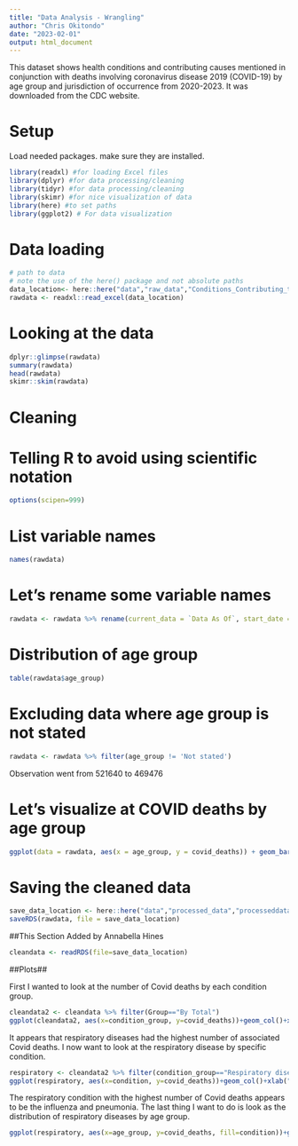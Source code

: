 ```yaml
---
title: "Data Analysis - Wrangling"
author: "Chris Okitondo"
date: "2023-02-01"
output: html_document
---
```


This dataset shows health conditions and contributing causes mentioned in conjunction with deaths involving coronavirus disease 2019 (COVID-19) by age group and jurisdiction of occurrence from 2020-2023. It was downloaded from the CDC website.

# Setup
Load needed packages. make sure they are installed.

```r
library(readxl) #for loading Excel files
library(dplyr) #for data processing/cleaning
library(tidyr) #for data processing/cleaning
library(skimr) #for nice visualization of data 
library(here) #to set paths
library(ggplot2) # For data visualization
```


# Data loading
```r
# path to data
# note the use of the here() package and not absolute paths
data_location<- here::here("data","raw_data","Conditions_Contributing_to_COVID-19_Deaths_2020_2023.xlsx")
rawdata <- readxl::read_excel(data_location)
```




# Looking at the data
```r
dplyr::glimpse(rawdata)
summary(rawdata)
head(rawdata)
skimr::skim(rawdata)
```
# Cleaning

# Telling R to avoid using scientific notation
```r
options(scipen=999)
```


# List variable names
```r
names(rawdata)
```

# Let's rename some variable names
```r
rawdata <- rawdata %>% rename(current_data = `Data As Of`, start_date = `Start Date`, end_date = `End Date`, condition_group = `Condition Group`, condition = Condition, age_group = `Age Group`, covid_deaths = `COVID-19 Deaths`)
```


# Distribution of age group
```r
table(rawdata$age_group)
```

# Excluding data where age group is not stated
```r
rawdata <- rawdata %>% filter(age_group != 'Not stated')
```
Observation went from 521640 to 469476



# Let's visualize at COVID deaths by age group
```r
ggplot(data = rawdata, aes(x = age_group, y = covid_deaths)) + geom_bar(stat='identity', fill = "steelblue")
```

# Saving the cleaned data
```r
save_data_location <- here::here("data","processed_data","processeddata.rds")
saveRDS(rawdata, file = save_data_location)
```


##This Section Added by Annabella Hines

```r
cleandata <- readRDS(file=save_data_location)
```


##Plots##

First I wanted to look at the number of Covid deaths by each condition group.
```r
cleandata2 <- cleandata %>% filter(Group=="By Total")
ggplot(cleandata2, aes(x=condition_group, y=covid_deaths))+geom_col()+xlab("Condition Group")+ylab("Covid Deaths")+ theme(axis.text.x = element_text(angle=13, size=5))
```
It appears that respiratory diseases had the highest number of associated Covid deaths. I now want to look at the respiratory disease by specific condition.
```r
respiratory <- cleandata2 %>% filter(condition_group=="Respiratory diseases")
ggplot(respiratory, aes(x=condition, y=covid_deaths))+geom_col()+xlab("Respiratory Condition")+ylab("Covid Deaths")+theme(axis.text.x = element_text(angle=13))
```
The respiratory condition with the highest number of Covid deaths appears to be the influenza and pneumonia.
The last thing I want to do is look as the distribution of respiratory diseases by age group.
```r
ggplot(respiratory, aes(x=age_group, y=covid_deaths, fill=condition))+geom_col()+theme(legend.key.size = unit(0.25, 'cm'), axis.text.x = element_text(angle=90))+ylab("Covid Deaths")+ xlab("Age Group")
```


